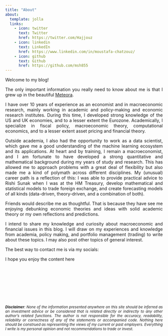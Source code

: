```yaml
---
title: "About"
about:
  template: jolla
  links:
    - icon: twitter
      text: Twitter
      href: https://twitter.com/Hajjouz
    - icon: linkedin
      text: LinkedIn
      href: https://www.linkedin.com/in/moustafa-chatzouz/
    - icon: github
      text: Github
      href: https://github.com/msh855
---
```


<div align="justify">
  
Welcome to my blog! 

The only important information you really need to know about me is that I grew up in the beautiful [Meteora](https://www.wikiwand.com/en/Meteora). 

I have over 10 years of experience as an economist and in macroeconomic research, mainly working in academic and policy-making and economic research institutes. During this time, I developed strong knowledge of the US and UK economies, and to a lesser extent the Eurozone. Academically, I specialize in fiscal policy, macroeconomic theory, computational economics, and to a lesser extent asset pricing and financial theory. 

Outside academia, I also had the opportunity to work as a data scientist, which gave me a good understanding of the machine learning ecosystem and its applications. At heart and by training, I remain a macroeconomist, and I am fortunate to have developed a strong quantitative and mathematical background during my years of study and research. This has allowed me to approach problems with a great deal of flexibility but also made me a kind of polymath across different disciplines. My (unusual) career path is a reflection of this: I was able to provide practical advice to Rishi Sunak when I was at the HM Treasury, develop mathematical and statistical models to trade foreign exchange, and create forecasting models of all kinds (data-driven, theory-driven, and a combination of both).

Friends would describe me as thoughtful. That is because they have see me enjoying debunking economic theories and ideas with solid academic theory or my own reflections and predictions.

I intend to share my knowledge and curiosity about macroeconomic and financial issues in this blog. I will draw on my experiences and knowledge from academia, policy making, and portfolio management (trading) to write about these topics. I may also post other topics of general interest.


The best way to contact me is via my socials: 

<!-- 
The best way to contact me is via my socials or by posting your comments. Unfortunately, using Quarto to create this website had some drawbacks. One drawback is that comments require users to have GitHub, which is not the best for the general audience. However, Quarto had other advantages which I needed to create this website.


<!-- Please have a look at my [Linkedin profile](https://www.linkedin.com/in/moustafa-chatzouz/) if you are interested in my "CV". 

<!-- Academically, I specialize in Fiscal Policy, Macroeconomic Theory, and Computational Economics. I  have worked in the  applications of [General Equilibrium with Incomplete Asset Markets](https://cowles.yale.edu/sites/default/files/files/pub/d09/d0919.pdf), and as an economist I am strongly influenced by the works of [Peter Diamond](https://www.wikiwand.com/en/Peter_Diamond), [T. Sargent](https://www.wikiwand.com/en/Thomas_J._Sargent), and [O. Blanchard](https://www.wikiwand.com/en/Olivier_Blanchard). The combined influences of their work on my research helped me to build a solid knowledge around fiscal policy, public debt, and macroeconomic and finance theory. 

Computational Economics came as a byproduct of my research. I ended up discovering that I enjoy coding, programming and got reasonably good at it. I developed own ways of solving stochastic macroeconomic models with large state-space. Because of this strand of research, I later on discovered Machine Learning as it was related to some of the stuff I was working (See [here](https://web.stanford.edu/~maliars/Files/JME2021.pdf) for what I mean). 

<!-- #I never managed to finish my academic work that I started at graduate school as I accidentally dropped out from academia and then I was left with no courage to start over. Now I don't feel much regret, but I do miss the time to be creative and think about interesting problems. Maybe this website is a reflection of this need.  -->

<!-- Since I cannot separate my quant and economist side, I decided to name this blog "_The Quant Economist_", but I  mainly aim to write (infrequently) about macroeconomic and finance related topics, and applied data science material. I believe that evidence based economics is pretty much data science, and data science is a good tool for better economics. Not to mention that data science (or Machine Learning) is the new econometrics. So, whenever I post about some applied data science material this is mostly to promote some good use-cases in macroeconomics or finance. -->

<!-- [//]: # Another reason that I like to use data science is because it helps to cut the noise from the financial press or the exposure to too much information. I admit I dislike most of the financial news. Most of the time the financial press writes too much and says too little, tends to unnecessarily complicate things, and recycles knowledge without any added value. After all, journalism is a business about entertainment not a search for truth. The trick is to stay away from most on what you read and try to develop your own process of making decisions. 

[//]: # (This was also one of the reasons behind my (private) [Python library](https://github.com/msh855/myPortfolioManagement) for asset management as it helps collect and analyse information in the way I see most fit for managing my savings as well as develop more intuition about the space of products that I might have to invest.)

Ah, one final plead. I encourage you to call me Safis. This is my nickname name and how my family and friends call me. -->


I hope you enjoy the content here 



<p>&nbsp;</p>
<p>&nbsp;</p>
<p>&nbsp;</p>
<p>&nbsp;</p>



<sub> ***Disclaimer**: None of the information presented anywhere on this site should be inferred as an investment advice or be considered that is related directly or indirectly to any other author’s related functions. The author is not responsible for the accuracy, readability, reliability or correctness of any of the statements or accompanied code. Nothing here should be construed as representing the views of my current or past employers. Everything I write is my personal opinion and not recommendations to trade or invest.*<sub>


